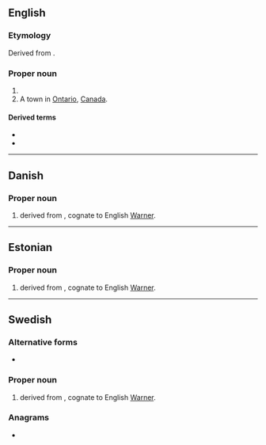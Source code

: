 {{also|verner}}
==English==

===Etymology===
Derived from {{der|en|de|Werner}}.

===Proper noun===
{{en-proper noun}}

# {{surname|en}}
# A town in [[Ontario]], [[Canada]].

====Derived terms====
* {{l|en|Verner's law}}
* {{l|en|Verner-Morrison syndrome}}

----

==Danish==

===Proper noun===
{{head|da|proper noun}}

# {{given name|da|male}} derived from {{der|da|de|Werner}}, cognate to English [[Warner]].

----

==Estonian==

===Proper noun===
{{head|et|proper noun}}

# {{given name|et|male}} derived from {{der|et|de|Werner}}, cognate to English [[Warner]].

----

==Swedish==

===Alternative forms===
* {{l|sv|Werner}}

===Proper noun===
{{sv-proper noun|c}}

# {{given name|sv|male}} derived from {{der|sv|de|Werner}}, cognate to English [[Warner]].

===Anagrams===
* {{anagrams|sv|a=eenrrv|nerver}}